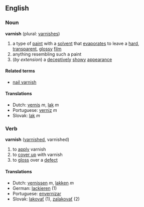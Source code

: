 ==English==
===Noun===
'''varnish''' (plural: [[varnishes]])

#a type of [[paint]] with a [[solvent]] that [[evaporate]]s to leave a [[hard]], [[transparent]], [[glossy]] [[film]]
#anything resembling such a paint
#(''by extension'') a [[deceptively]] [[showy]] [[appearance]]

====Related terms====
*[[nail varnish]]

====Translations====
*Dutch: [[vernis]] ''m'', [[lak]] ''m''
*Portuguese: [[verniz]] ''m''
*Slovak: [[lak#Slovak|lak]] ''m''

===Verb===
'''varnish''' ([[varnished]], varnished)

# to [[apply]] varnish
# to [[cover up]] with varnish
# to [[gloss]] over a [[defect]]

====Translations====
*Dutch: [[vernissen]] ''m'', [[lakken]] ''m''
*German: [[lackieren]] (1)
*Portuguese: [[envernizar]]
*Slovak: [[lakovať]] (1), [[zalakovať]] (2)